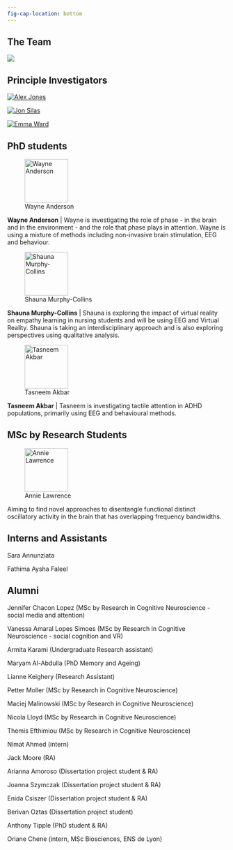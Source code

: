 ```yaml
---
fig-cap-location: bottom
---
```


## The Team

![](images/team.jpg)

## Principle Investigators

::: {layout-ncol="3"}
[![Alex Jones](images/Alex.png)](https://www.mdx.ac.uk/about-us/our-people/staff-directory/dr-alexander-jones/)

[![Jon Silas](images/Jon.png)](https://www.mdx.ac.uk/about-us/our-people/staff-directory/dr-jon-silas/)

[![Emma Ward](images/Emma.png)](https://www.mdx.ac.uk/about-us/our-people/staff-directory/dr-emma-ward/)
:::

## PhD students

::: {layout="[20,80]"}
![Wayne Anderson](images/Wayne.png){fig-align="left" width="100"}

**Wayne Anderson** \| Wayne is investigating the role of phase - in the brain and in the environment - and the role that phase plays in attention. Wayne is using a mixture of methods including non-invasive brain stimulation, EEG and behaviour.

![Shauna Murphy-Collins](images/shauna.jpg){fig-align="left" width="100"}

**Shauna Murphy-Collins** \| Shauna is exploring the impact of virtual reality on empathy learning in nursing students and will be using EEG and Virtual Reality. Shauna is taking an interdisciplinary approach and is also exploring perspectives using qualitative analysis.  

![Tasneem Akbar](images/Tasneem.jpg){fig-align="left" width="100"}

**Tasneem Akbar** \| Tasneem is investigating tactile attention in ADHD populations, primarily using EEG and behavioural methods.
:::

## MSc by Research Students

::: {layout="[20,80]"}
![Annie Lawrence](images/annie.png){fig-align="left" width="100"}

Aiming to find novel approaches to disentangle functional distinct oscillatory activity in the brain that has overlapping frequency bandwidths. 

:::

## Interns and Assistants

Sara Annunziata

Fathima Aysha Faleel

## Alumni

Jennifer Chacon Lopez (MSc by Research in Cognitive Neuroscience - social media and attention)

Vanessa Amaral Lopes Simoes (MSc by Research in Cognitive Neuroscience - social cognition and VR) 

Armita Karami (Undergraduate Research assistant)

Maryam Al-Abdulla (PhD Memory and Ageing)

Lianne Keighery (Research Assistant)

Petter Moller (MSc by Research in Cognitive Neuroscience)

Maciej Malinowski (MSc by Research in Cognitive Neuroscience)

Nicola Lloyd (MSc by Research in Cognitive Neuroscience)

Themis Efthimiou (MSc by Research in Cognitive Neuroscience)

Nimat Ahmed (intern)

Jack Moore (RA)

Arianna Amoroso (Dissertation project student & RA)

Joanna Szymczak (Dissertation project student & RA)

Enida Csiszer (Dissertation project student & RA)

Berivan Oztas (Dissertation project student)

Anthony Tipple (PhD student & RA)

Oriane Chene (intern, MSc Biosciences, ENS de Lyon)
